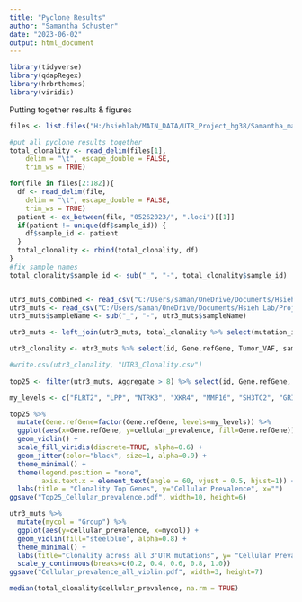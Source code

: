 ```yaml
---
title: "Pyclone Results"
author: "Samantha Schuster"
date: "2023-06-02"
output: html_document
---
```


```r
library(tidyverse)
library(qdapRegex)
library(hrbrthemes)
library(viridis)
```


Putting together results & figures
```r
files <- list.files("H:/hsiehlab/MAIN_DATA/UTR_Project_hg38/Samantha_master_analysis/pyclone_analysis/results_summary_05262023/", full.names = TRUE)[1:182]

#put all pyclone results together
total_clonality <- read_delim(files[1], 
    delim = "\t", escape_double = FALSE, 
    trim_ws = TRUE)

for(file in files[2:182]){
  df <- read_delim(file, 
    delim = "\t", escape_double = FALSE, 
    trim_ws = TRUE)
  patient <- ex_between(file, "05262023/", ".loci")[[1]]
  if(patient != unique(df$sample_id)) {
    df$sample_id <- patient
  }
  total_clonality <- rbind(total_clonality, df)
}
#fix sample names
total_clonality$sample_id <- sub("_", "-", total_clonality$sample_id)


utr3_muts_combined <- read_csv("C:/Users/saman/OneDrive/Documents/Hsieh Lab/Manuscripts/3'UTR Paper/Tables/v1/TableS1_Master_3UTR_Mutations_Hyperremoved_2+.csv")
utr3_muts <- read_csv("C:/Users/saman/OneDrive/Documents/Hsieh Lab/Project- hg38/Final Analysis (High)/3UTR_Mutations_Hyperremoved_2+_Uncombined.csv")
utr3_muts$sampleName <- sub("_", "-", utr3_muts$sampleName)

utr3_muts <- left_join(utr3_muts, total_clonality %>% select(mutation_id, sample_id, cellular_prevalence), by= c("id" = "mutation_id", "sampleName"= "sample_id")) %>% left_join(utr3_muts_combined %>% select(id, Aggregate))

utr3_clonality <- utr3_muts %>% select(id, Gene.refGene, Tumor_VAF, sampleName, cellular_prevalence)

#write.csv(utr3_clonality, "UTR3_Clonality.csv")
  
top25 <- filter(utr3_muts, Aggregate > 8) %>% select(id, Gene.refGene, Tumor_VAF, sampleName, cellular_prevalence, Aggregate)

my_levels <- c("FLRT2", "LPP", "NTRK3", "XKR4", "MMP16", "SH3TC2", "GRIN2A", "GUCY1A2", "SAMD12", "GABRA4", "HOOK3", "LRCH3", "LRRC27", "NOS1", "AFF2", "EIF5AL1", "FOXA1", "HCN1", "HHIP", "KCNJ12", "KPNA6", "PDE1C", "SOX5", "ST8SIA4", "ZNF264")

top25 %>%
  mutate(Gene.refGene=factor(Gene.refGene, levels=my_levels)) %>%
  ggplot(aes(x=Gene.refGene, y=cellular_prevalence, fill=Gene.refGene)) +
  geom_violin() +
  scale_fill_viridis(discrete=TRUE, alpha=0.6) +
  geom_jitter(color="black", size=1, alpha=0.9) +
  theme_minimal() +
  theme(legend.position = "none", 
        axis.text.x = element_text(angle = 60, vjust = 0.5, hjust=1)) +
  labs(title = "Clonality Top Genes", y="Cellular Prevalence", x="")
ggsave("Top25_Cellular_prevalence.pdf", width=10, height=6)

utr3_muts %>%
  mutate(mycol = "Group") %>%
  ggplot(aes(y=cellular_prevalence, x=mycol)) +
  geom_violin(fill="steelblue", alpha=0.8) +
  theme_minimal() +
  labs(title="Clonality across all 3'UTR mutations", y= "Cellular Prevalence", x="") +
  scale_y_continuous(breaks=c(0.2, 0.4, 0.6, 0.8, 1.0))
ggsave("Cellular_prevalence_all_violin.pdf", width=3, height=7)

median(total_clonality$cellular_prevalence, na.rm = TRUE)
```
